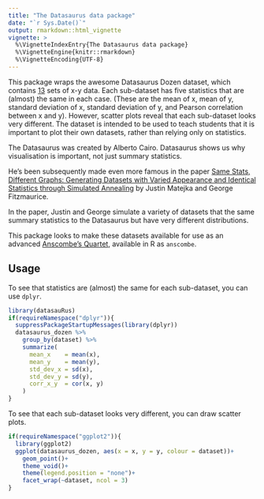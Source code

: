 ```yaml
---
title: "The Datasaurus data package"
date: "`r Sys.Date()`"
output: rmarkdown::html_vignette
vignette: >
  %\VignetteIndexEntry{The Datasaurus data package}
  %\VignetteEngine{knitr::rmarkdown}
  %\VignetteEncoding{UTF-8}
---
```


This package wraps the awesome Datasaurus Dozen dataset, which contains [13](https://www.phrases.org.uk/meanings/Bakers-dozen.html) sets of x-y data. Each sub-dataset has five statistics that are (almost) the same in each case. (These are the mean of x, mean of y, standard deviation of x, standard deviation of y, and Pearson correlation between x and y). However, scatter plots reveal that each sub-dataset looks very different. The dataset is intended to be used to teach students that it is important to plot their own datasets, rather than relying only on statistics.

The Datasaurus was created by Alberto Cairo. Datasaurus shows us why visualisation is important, not just summary statistics.

He's been subsequently made even more famous in the paper [Same Stats, Different Graphs: Generating Datasets with Varied Appearance and Identical Statistics through Simulated Annealing](https://www.research.autodesk.com/publications/same-stats-different-graphs/) by Justin Matejka and George Fitzmaurice.

In the paper, Justin and George simulate a variety of datasets that the same summary statistics to the Datasaurus but have very different distributions. 

This package looks to make these datasets available for use as an advanced [Anscombe's Quartet](https://en.wikipedia.org/wiki/Anscombe%27s_quartet), available in R as `anscombe`.

## Usage

To see that statistics are (almost) the same for each sub-dataset, you can use `dplyr`.

```r
library(datasauRus)
if(requireNamespace("dplyr")){
  suppressPackageStartupMessages(library(dplyr))
  datasaurus_dozen %>% 
    group_by(dataset) %>% 
    summarize(
      mean_x    = mean(x),
      mean_y    = mean(y),
      std_dev_x = sd(x),
      std_dev_y = sd(y),
      corr_x_y  = cor(x, y)
    )
}
```

To see that each sub-dataset looks very different, you can draw scatter plots.

```r
if(requireNamespace("ggplot2")){
  library(ggplot2)
  ggplot(datasaurus_dozen, aes(x = x, y = y, colour = dataset))+
    geom_point()+
    theme_void()+
    theme(legend.position = "none")+
    facet_wrap(~dataset, ncol = 3)
}
```
